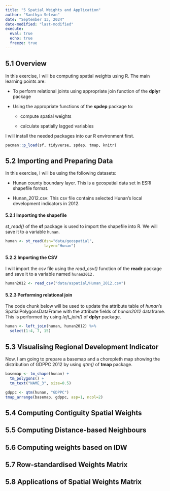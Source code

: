 ```yaml
---
title: "5 Spatial Weights and Application"
author: "Santhya Selvan"
date: "September 13, 2024"
date-modified: "last-modified"
execute: 
  eval: true
  echo: true
  freeze: true
---
```


## 5.1 Overview

In this exercise, I will be computing spatial weights using R. The main learning points are:

-   To perform relational joints using appropriate join function of the **dplyr** package

-   Using the appropriate functions of the **spdep** package to:

    -   compute spatial weights

    -   calculate spatially lagged variables

I will install the needed packages into our R environment first.

```r
pacman::p_load(sf, tidyverse, spdep, tmap, knitr)
```

## 5.2 Importing and Preparing Data

In this exercise, I will be using the following datasets:

-   Hunan county boundary layer. This is a geospatial data set in ESRI shapefile format.

-   Hunan_2012.csv: This csv file contains selected Hunan’s local development indicators in 2012.

#### 5.2.1 Importing the shapefile 

*st_read()* of the **sf** package is used to import the shapefile into R. We will save it to a variable `hunan`.

```r
hunan <- st_read(dsn="data/geospatial",
                 layer="Hunan")
```

#### 5.2.2 Importing the CSV 

I will import the csv file using the *read_csv()* function of the **readr** package and save it to a variable named `hunan2012.`

```r
hunan2012 <- read_csv("data/aspatial/Hunan_2012.csv")
```

#### 5.2.3 Performing relational join

The code chunk below will be used to update the attribute table of *hunan*’s SpatialPolygonsDataFrame with the attribute fields of *hunan2012* dataframe. This is performed by using *left_join()* of **dplyr** package.

```r
hunan <- left_join(hunan, hunan2012) %>% 
  select(1:4, 7, 15)
```

## 5.3 Visualising Regional Development Indicator 

Now, I am going to prepare a basemap and a choropleth map showing the distribution of GDPPC 2012 by using *qtm()* of **tmap** package.

```r
basemap <- tm_shape(hunan) +
  tm_polygons() +
  tm_text("NAME_3", size=0.5)

gdppc <- qtm(hunan, "GDPPC")
tmap_arrange(basemap, gdppc, asp=1, ncol=2)
```

## 5.4 Computing Contiguity Spatial Weights

## 5.5 Computing Distance-based Neighbours

## 5.6 Computing weights based on IDW

## 5.7 Row-standardised Weights Matrix

## 5.8 Applications of Spatial Weights Matrix

## 
